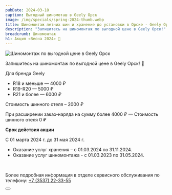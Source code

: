 ```yaml
---
pubDate: 2024-03-18
caption: Выгодный шиномоташ в Geely Орск
image: /img/specials/spring-2024-thumb.webp
title: Шиномонтаж летних шин и хранение до установки в Орске - Geely Орск
description: "Запишитесь на шиномонтаж по выгодной цене в Geely Орск!"
breadcrumb: Шиномонтаж
h1: Акция «Весна 2024» 🌸
---
```


<img src="/img/specials/spring-2024.webp" alt="Шиномонтаж по выгодной цене в Geely Орск" class="w-full" />
<br/>

Запишитесь на шиномонтаж по выгодной цене в Geely Орск! 🚗
<br/>

Для бренда Geely
- R18 и меньше — 4000 ₽
- R19-R20 — 5000 ₽
- R21 и более — 6000 ₽
 
Стоимость шинного отеля – 2000 ₽

При расширении заказ-наряда на сумму более 4000 ₽ — Стоимость шинного отеля  0 ₽
<br/>

<b>Срок действия акции</b>

С 01 марта 2024 г. до 31 мая 2024 г.

* Оказание услуг хранения – с 01.03.2024 по 31.11.2024.
* Оказание услуг шиномонтажа - с 01.03.2023 по 31.05.2024.
<br/>

Более подробная информация в отделе сервисного обслуживания по телефону: <a href="tel:+73537223355">+7 (3537) 22-33-55</a>

<div class="flex justify-center mt-10 mb-5">
    <Button 
        classes="popup-link block !px-4 xl:!px-8 !py-2 xl:!py-3 !text-white !no-underline" 
        url="#common-modal" 
        title="Записаться"
        dataTitle="Записаться на выгодный шиномоташ"
        dataFormName={`Акция Веска 2024. Выгодный шиномоташ`}
    />
</div>
